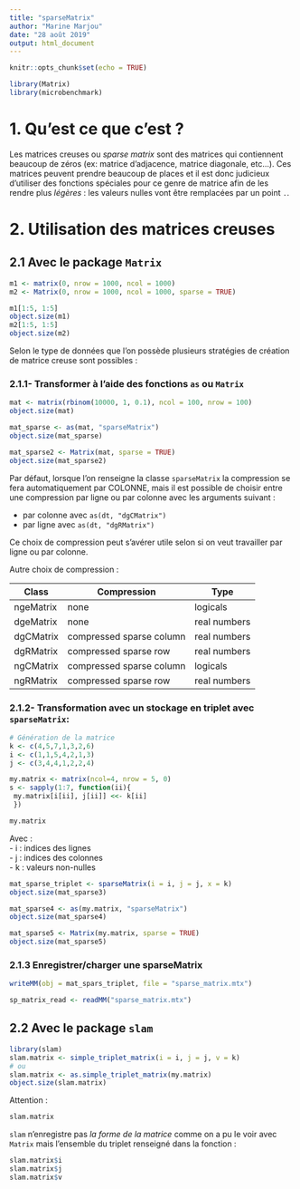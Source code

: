 ```yaml
---
title: "sparseMatrix"
author: "Marine Marjou"
date: "28 août 2019"
output: html_document
---
```


```r
knitr::opts_chunk$set(echo = TRUE)

library(Matrix)
library(microbenchmark)
```


# 1. Qu'est ce que c'est ?

Les matrices creuses ou *sparse matrix* sont des matrices qui contiennent beaucoup de zéros (ex: matrice d'adjacence, matrice diagonale, etc...). Ces matrices peuvent prendre beaucoup de places et il est donc judicieux d'utiliser des fonctions spéciales pour ce genre de matrice afin de les rendre plus *légères* : les valeurs nulles vont être remplacées par un point `.`.

# 2. Utilisation des matrices creuses

## 2.1 Avec le package `Matrix`

```r
m1 <- matrix(0, nrow = 1000, ncol = 1000)
m2 <- Matrix(0, nrow = 1000, ncol = 1000, sparse = TRUE)

m1[1:5, 1:5]
object.size(m1)
m2[1:5, 1:5]
object.size(m2)
```

Selon le type de données que l'on possède plusieurs stratégies de création de matrice creuse sont possibles :

### 2.1.1- Transformer à l'aide des fonctions `as` ou `Matrix`

```r
mat <- matrix(rbinom(10000, 1, 0.1), ncol = 100, nrow = 100)
object.size(mat)

mat_sparse <- as(mat, "sparseMatrix")
object.size(mat_sparse)

mat_sparse2 <- Matrix(mat, sparse = TRUE)
object.size(mat_sparse2)
```

Par défaut, lorsque l'on renseigne la classe `sparseMatrix` la compression se fera automatiquement par COLONNE, mais il est possible de choisir entre une compression par ligne ou par colonne avec les arguments suivant :

- par colonne avec `as(dt, "dgCMatrix")` 
- par ligne avec `as(dt, "dgRMatrix")`

Ce choix de compression peut s'avérer utile selon si on veut travailler par ligne ou par colonne.

Autre choix de compression :

Class | Compression | Type
------|-------------|----------------
ngeMatrix	|none	|logicals
dgeMatrix	|none	|real numbers
dgCMatrix	|compressed sparse column	|real numbers
dgRMatrix	|compressed sparse row	|real numbers
ngCMatrix	|compressed sparse column	|logicals
ngRMatrix	|compressed sparse row	|real numbers


### 2.1.2- Transformation avec un stockage en triplet avec `sparseMatrix`:

```r
# Génération de la matrice
k <- c(4,5,7,1,3,2,6)
i <- c(1,1,5,4,2,1,3)
j <- c(3,4,4,1,2,2,4)

my.matrix <- matrix(ncol=4, nrow = 5, 0)
s <- sapply(1:7, function(ii){
 my.matrix[i[ii], j[ii]] <<- k[ii]
 })

my.matrix
```
  
Avec :  
- i : indices des lignes  
- j : indices des colonnes  
- k : valeurs non-nulles  

```r
mat_sparse_triplet <- sparseMatrix(i = i, j = j, x = k)
object.size(mat_sparse3)
```

```r
mat_sparse4 <- as(my.matrix, "sparseMatrix")
object.size(mat_sparse4)

mat_sparse5 <- Matrix(my.matrix, sparse = TRUE)
object.size(mat_sparse5)
```

### 2.1.3 Enregistrer/charger une sparseMatrix

```r
writeMM(obj = mat_spars_triplet, file = "sparse_matrix.mtx")

sp_matrix_read <- readMM("sparse_matrix.mtx")
```


## 2.2 Avec le package `slam`

```r
library(slam)
slam.matrix <- simple_triplet_matrix(i = i, j = j, v = k)
# ou
slam.matrix <- as.simple_triplet_matrix(my.matrix)
object.size(slam.matrix)
```

Attention :
```r
slam.matrix
```
`slam` n'enregistre pas *la forme de la matrice* comme on a pu le voir avec `Matrix` mais l'ensemble du triplet renseigné dans la fonction :
```r
slam.matrix$i
slam.matrix$j
slam.matrix$v
```












